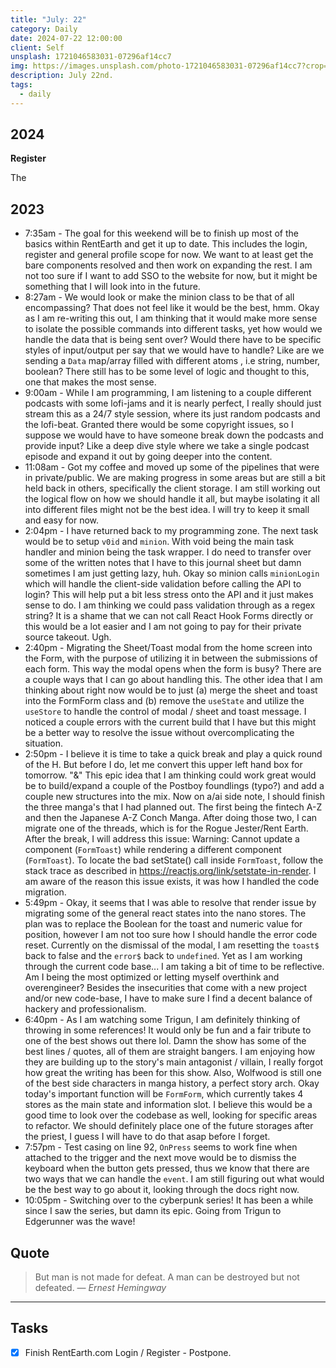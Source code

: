 ```yaml
---
title: "July: 22"
category: Daily
date: 2024-07-22 12:00:00
client: Self
unsplash: 1721046583031-07296af14cc7
img: https://images.unsplash.com/photo-1721046583031-07296af14cc7?crop=entropy&cs=srgb&fm=jpg&ixid=MnwzNjM5Nzd8MHwxfHJhbmRvbXx8fHx8fHx8fDE2ODE3NDg2ODY&ixlib=rb-4.0.3&q=85
description: July 22nd.
tags:
  - daily
---
```



## 2024

**Register**

The 

## 2023
- 7:35am - The goal for this weekend will be to finish up most of the basics within RentEarth and get it up to date. This includes the login, register and general profile scope for now. We want to at least get the bare components resolved and then work on expanding the rest. I am not too sure if I want to add SSO to the website for now, but it might be something that I will look into in the future. 
- 8:27am - We would look or make the minion class to be that of all encompassing? That does not feel like it would be the best, hmm. Okay as I am re-writing this out, I am thinking that it would make more sense to isolate the possible commands into different tasks, yet how would we handle the data that is being sent over? Would there have to be specific styles of input/output per say that we would have to handle? Like are we sending a `Data` map/array filled with different atoms , i.e string, number, boolean? There still has to be some level of logic and thought to this, one that makes the most sense. 
- 9:00am - While I am programming, I am listening to a couple different podcasts with some lofi-jams and it is nearly perfect, I really should just stream this as a 24/7 style session, where its just random podcasts and the lofi-beat. Granted there would be some copyright issues, so I suppose we would have to have someone break down the podcasts and provide input? Like a deep dive style where we take a single podcast episode and expand it out by going deeper into the content. 
- 11:08am - Got my coffee and moved up some of the pipelines that were in private/public. We are making progress in some areas but are still a bit held back in others, specifically the client storage. I am still working out the logical flow on how we should handle it all, but maybe isolating it all into different files might not be the best idea. I will try to keep it small and easy for now.
- 2:04pm - I have returned back to my programming zone. The next task would be to setup `v0id` and `minion`. With void being the main task handler and minion being the task wrapper. I do need to transfer over some of the written notes that I have to this journal sheet but damn sometimes I am just getting lazy, huh. Okay so minion calls `minionLogin` which will handle the client-side validation before calling the API to login? This will help put a bit less stress onto the API and it just makes sense to do. I am thinking we could pass validation through as a regex string? It is a shame that we can not call React Hook Forms directly or this would be a lot easier and I am not going to pay for their private source takeout. Ugh.
- 2:40pm - Migrating the Sheet/Toast modal from the home screen into the Form, with the purpose of utilizing it in between the submissions of each form. This way the modal opens when the form is busy? There are a couple ways that I can go about handling this. The other idea that I am thinking about right now would be to just (a) merge the sheet and toast into the FormForm class and (b) remove the `useState` and utilize the `useStore` to handle the control of modal / sheet and toast message. I noticed a couple errors with the current build that I have but this might be a better way to resolve the issue without overcomplicating the situation. 
- 2:50pm - I believe it is time to take a quick break and play a quick round of the H. But before I do, let me convert this upper left hand box for tomorrow. "&" This epic idea that I am thinking could work great would be to build/expand a couple of the Postboy foundlings (typo?) and add a couple new structures into the mix. Now on a/ai side note, I should finish the three manga's that I had planned out. The first being the fintech A-Z and then the Japanese A-Z Conch Manga. After doing those two, I can migrate one of the threads, which is for the Rogue Jester/Rent Earth. After the break, I will address this issue: Warning: Cannot update a component (`FormToast`) while rendering a different component (`FormToast`). To locate the bad setState() call inside `FormToast`, follow the stack trace as described in https://reactjs.org/link/setstate-in-render. I am aware of the reason this issue exists, it was how I handled the code migration.
- 5:49pm - Okay, it seems that I was able to resolve that render issue by migrating some of the general react states into the nano stores. The plan was to replace the Boolean for the toast and numeric value for position, however I am not too sure how I should handle the error code reset. Currently on the dismissal of the modal, I am resetting the `toast$` back to false and the `error$` back to `undefined`. Yet as I am working through the current code base... I am taking a bit of time to be reflective. Am I being the most optimized or letting myself overthink and overengineer? Besides the insecurities that come with a new project and/or new code-base, I have to make sure I find a decent balance of hackery and professionalism.
- 6:40pm - As I am watching some Trigun, I am definitely thinking of throwing in some references! It would only be fun and a fair tribute to one of the best shows out there lol. Damn the show has some of the best lines / quotes, all of them are straight bangers. I am enjoying how they are building up to the story's main antagonist / villain, I really forgot how great the writing has been for this show. Also, Wolfwood is still one of the best side characters in manga history, a perfect story arch. Okay today's important function will be `FormForm`, which currently takes 4 stores as the main state and information slot. I believe this would be a good time to look over the codebase as well, looking for specific areas to refactor. We should definitely place one of the future storages after the priest, I guess I will have to do that asap before I forget.
- 7:57pm - Test casing on line 92, `OnPress` seems to work fine when attached to the trigger and the next move would be to dismiss the keyboard when the button gets pressed, thus we know that there are two ways that we can handle the `event`. I am still figuring out what would be the best way to go about it, looking through the docs right now. 
- 10:05pm - Switching over to the cyberpunk series! It has been a while since I saw the series, but damn its epic. Going from Trigun to Edgerunner was the wave!

## Quote

> But man is not made for defeat. A man can be destroyed but not defeated.
> — <cite>Ernest Hemingway</cite>

---

## Tasks

- [x] Finish RentEarth.com Login / Register - Postpone.